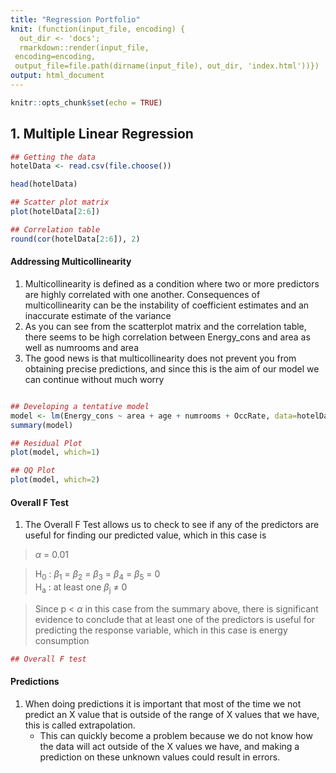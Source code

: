 ```yaml
---
title: "Regression Portfolio"
knit: (function(input_file, encoding) {
  out_dir <- 'docs';
  rmarkdown::render(input_file,
 encoding=encoding,
 output_file=file.path(dirname(input_file), out_dir, 'index.html'))})
output: html_document
---
```


```r
knitr::opts_chunk$set(echo = TRUE)
```

## 1. Multiple Linear Regression

```r
## Getting the data
hotelData <- read.csv(file.choose())

head(hotelData)
```

```r
## Scatter plot matrix
plot(hotelData[2:6])
```

```r
## Correlation table
round(cor(hotelData[2:6]), 2)
```

#### Addressing Multicollinearity
1. Multicollinearity is defined as a condition where two or more predictors are highly correlated with one another. Consequences of multicollinearity can be the instability of coefficient estimates and an inaccurate estimate of the variance
2. As you can see from the scatterplot matrix and the correlation table, there seems to be high correlation between Energy_cons and area as well as numrooms and area
3. The good news is that multicollinearity does not prevent you from obtaining precise predictions, and since this is the aim of our model we can continue without much worry

```r

```

```r
## Developing a tentative model
model <- lm(Energy_cons ~ area + age + numrooms + OccRate, data=hotelData)
summary(model)
```

```r
## Residual Plot
plot(model, which=1)

```
```r
## QQ Plot
plot(model, which=2)
```

#### Overall F Test
1. The Overall F Test allows us to check to see if any of the predictors are useful for finding our predicted value, which in this case is 

> $\alpha$ = 0.01 \

> H~0~ : $\beta$~1~ = $\beta$~2~ = $\beta$~3~ = $\beta$~4~ = $\beta$~5~ = 0\
> H~a~ : at least one $\beta$~j~ $\neq$ 0


> Since p < $\alpha$ in this case from the summary above, there is significant evidence to conclude that at least one of the 
> predictors is useful for predicting the response variable, which in this case is energy consumption


```r
## Overall F test

```
#### Predictions
1. When doing predictions it is important that most of the time we not predict an X value that is outside of the range of X values that we have, this is called extrapolation. 
    * This can quickly become a problem because we do not know how the data will act outside of the X values we have, and making a prediction on these unknown values could result in errors. 
 






